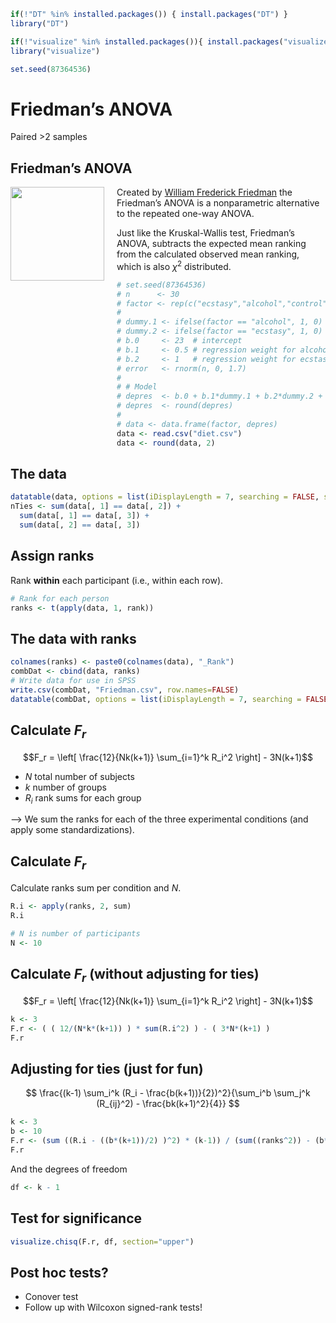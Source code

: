 ```r
if(!"DT" %in% installed.packages()) { install.packages("DT") }
library("DT")

if(!"visualize" %in% installed.packages()){ install.packages("visualize") }
library("visualize")

set.seed(87364536)
```

# Friedman's ANOVA

Paired >2 samples

## Friedman's ANOVA {.section}

<img src="http://upload.wikimedia.org/wikipedia/commons/thumb/f/fc/William-Friedman.jpg/220px-William-Friedman.jpg" style="float: left; margin: 0 20px 0 0; height: 150px;">

Created by [William Frederick Friedman](http://en.wikipedia.org/wiki/William_F._Friedman) the Friedman's ANOVA is a nonparametric alternative to the repeated one-way ANOVA.

Just like the Kruskal-Wallis test, Friedman's ANOVA, subtracts the expected mean ranking from the calculated observed mean ranking, which is also $\chi^2$ distributed.

<!-- ## Simulate data -->

```r
# set.seed(87364536)
# n      <- 30
# factor <- rep(c("ecstasy","alcohol","control"), each=n/3)
# 
# dummy.1 <- ifelse(factor == "alcohol", 1, 0)
# dummy.2 <- ifelse(factor == "ecstasy", 1, 0)
# b.0     <- 23  # intercept
# b.1     <- 0.5 # regression weight for alcohol
# b.2     <- 1   # regression weight for ecstasy
# error   <- rnorm(n, 0, 1.7)
# 
# # Model
# depres  <- b.0 + b.1*dummy.1 + b.2*dummy.2 + error
# depres  <- round(depres)
# 
# data <- data.frame(factor, depres)
data <- read.csv("diet.csv")
data <- round(data, 2)
```

<!-- ## Simulate data -->

<!-- ```{r, echo=FALSE} -->
<!-- ecstasy <- subset(data, factor=="ecstasy")$depres -->
<!-- alcohol <- subset(data, factor=="alcohol")$depres -->
<!-- control <- subset(data, factor=="control")$depres -->

<!-- data <- data.frame(ecstasy, alcohol, control) -->
<!-- ``` -->

## The data

```r
datatable(data, options = list(iDisplayLength = 7, searching = FALSE, scrollY = 415, paging = F, info = F))
nTies <- sum(data[, 1] == data[, 2]) +
  sum(data[, 1] == data[, 3]) +
  sum(data[, 2] == data[, 3])

```

## Assign ranks

Rank **within** each participant (i.e., within each row).

```r
# Rank for each person
ranks <- t(apply(data, 1, rank))
```

## The data with ranks

```r
colnames(ranks) <- paste0(colnames(data), "_Rank")
combDat <- cbind(data, ranks)
# Write data for use in SPSS
write.csv(combDat, "Friedman.csv", row.names=FALSE)
datatable(combDat, options = list(iDisplayLength = 7, searching = FALSE, scrollY = 415, paging = F, info = F))
```

## Calculate $F_r$ {.subsection}

$$F_r = \left[ \frac{12}{Nk(k+1)} \sum_{i=1}^k R_i^2 \right] - 3N(k+1)$$

- $N$ total number of subjects
- $k$ number of groups
- $R_i$ rank sums for each group

--> We sum the ranks for each of the three experimental conditions (and apply some standardizations).

## Calculate $F_r$

Calculate ranks sum per condition and $N$.

```r
R.i <- apply(ranks, 2, sum)
R.i

# N is number of participants
N <- 10
```

## Calculate $F_r$ (without adjusting for ties)

$$F_r = \left[ \frac{12}{Nk(k+1)} \sum_{i=1}^k R_i^2 \right] - 3N(k+1)$$

```r
k <- 3
F.r <- ( ( 12/(N*k*(k+1)) ) * sum(R.i^2) ) - ( 3*N*(k+1) )
F.r
```

## Adjusting for ties (just for fun)

$$  \frac{(k-1) \sum_i^k (R_i - \frac{b(k+1))}{2})^2}{\sum_i^b \sum_j^k (R_{ij}^2) - \frac{bk(k+1)^2}{4}} $$

```r
k <- 3
b <- 10
F.r <- (sum ((R.i - ((b*(k+1))/2) )^2) * (k-1)) / (sum((ranks^2)) - (b*k *(k+1)^2) / 4)
F.r
```

And the degrees of freedom

```r
df <- k - 1
```


## Test for significance

```r
visualize.chisq(F.r, df, section="upper")
```

## Post hoc tests?

- Conover test
- Follow up with Wilcoxon signed-rank tests!